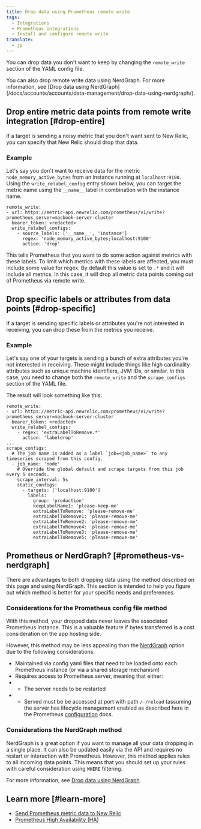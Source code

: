 ```yaml
---
title: Drop data using Prometheus remote write 
tags:
  - Integrations
  - Prometheus integrations
  - Install and configure remote write
translate:
  - jp
---
```


You can drop data you don't want to keep by changing the `remote_write` section of the YAML config file.

<Callout variant="tip">
You can also drop remote write data using NerdGraph. For more information, see [Drop data using NerdGraph](/docs/accounts/accounts/data-management/drop-data-using-nerdgraph/).
</Callout>

## Drop entire metric data points from remote write integration [#drop-entire]

If a target is sending a noisy metric that you don't want sent to New Relic, you can specify that New Relic should drop that data. 

### Example 

Let's say you don't want to receive data for the metric `node_memory_active_bytes` from an instance running at `localhost:9100`. Using the `write_relabel_config` entry shown below, you can target the metric name using the `__name__` label in combination with the instance name.

```
remote_write:
- url: https://metric-api.newrelic.com/prometheus/v1/write?prometheus_server=macbook-server-cluster
  bearer_token: <redacted>
  write_relabel_configs:
    - source_labels: ['__name__', 'instance']
      regex: 'node_memory_active_bytes;localhost:9100'
      action: 'drop'
```

This tells Prometheus that you want to do some action against metrics with these labels. To limit which metrics with these labels are affected, you must include some value for regex. By default this value is set to `.*` and it will include all metrics. In this case, it will drop all metric data points coming out of Prometheus via remote write. 

## Drop specific labels or attributes from data points  [#drop-specific]

If a target is sending specific labels or attributes you're not interested in receiving, you can drop these from the metrics you receive. 

### Example

Let's say one of your targets is sending a bunch of extra attributes you're not interested in receiving. These might include things like high cardinality attributes such as unique machine identifiers, JVM IDs, or similar. In this case, you need to change both the `remote_write` and the `scrape_configs` section of the YAML file. 

The result will look something like this: 

```
remote_write:
- url: https://metric-api.newrelic.com/prometheus/v1/write?prometheus_server=macbook-server-cluster
  bearer_token: <redacted>
  write_relabel_configs:
    - regex: 'extraLabelToRemove.*'
      action: 'labeldrop'
...
scrape_configs:
  # The job name is added as a label `job=<job_name>` to any timeseries scraped from this config.
  - job_name: 'node'
    # Override the global default and scrape targets from this job every 5 seconds.
    scrape_interval: 5s
    static_configs:
      - targets: ['localhost:9100']
        labels:
          group: 'production'
          keepLabelName1: 'please-keep-me'
          extraLabelToRemove: 'please-remove-me'
          extraLabelToRemove1: 'please-remove-me'
          extraLabelToRemove2: 'please-remove-me'
          extraLabelToRemove4: 'please-remove-me'
          extraLabelToRemove3: 'please-remove-me'
          extraLabelToRemove5: 'please-remove-me'
```

## Prometheus or NerdGraph? [#prometheus-vs-nerdgraph]

There are advantages to both dropping data using the method described on this page and using NerdGraph. This section is intended to help you figure out which method is better for your specific needs and preferences. 

### Considerations for the Prometheus config file method

With this method, your dropped data never leaves the associated Prometheus instance. This is a valuable feature if bytes transferred is a cost consideration on the app hosting side.

However, this method may be less appealing than the [NerdGraph](/docs/accounts/accounts/data-management/drop-data-using-nerdgraph/) option due to the following considerations: 
- Maintained via config yaml files that need to be loaded onto each Prometheus instance (or via a shared storage mechanism) 
- Requires access to Prometheus server, meaning that either:
- - The server needs to be restarted
- - Served must be be accessed at port with path `/-/reload` (assuming the server has lifecycle management enabled as described here in the Prometheus [configuration](https://prometheus.io/docs/prometheus/latest/configuration/configuration/#configuration) docs. 

### Considerations the NerdGraph method

NerdGraph is a great option if you want to manage all your data dropping in a single place. It can also be updated easily via the API and requires no restart or interaction with Prometheus. However, this method applies rules to all incoming data points. This means that you should set up your rules with careful consideration using `WHERE` filtering. 

For more information, see [Drop data using NerdGraph](/docs/accounts/accounts/data-management/drop-data-using-nerdgraph/).


## Learn more [#learn-more]

- [Send Prometheus metric data to New Relic](/docs/integrations/prometheus-integrations/get-started/send-prometheus-metric-data-new-relic/)
- [Prometheus High Availability (HA)](/docs/integrations/prometheus-integrations/install-configure/prometheus-high-availability-ha/)